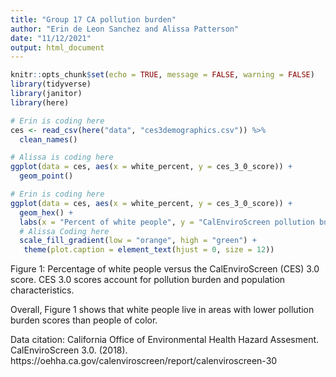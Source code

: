 ```yaml
---
title: "Group 17 CA pollution burden"
author: "Erin de Leon Sanchez and Alissa Patterson"
date: "11/12/2021"
output: html_document
---
```


```r
knitr::opts_chunk$set(echo = TRUE, message = FALSE, warning = FALSE)
library(tidyverse)
library(janitor)
library(here)
```

```r
# Erin is coding here
ces <- read_csv(here("data", "ces3demographics.csv")) %>% 
  clean_names()
```

```r
# Alissa is coding here
ggplot(data = ces, aes(x = white_percent, y = ces_3_0_score)) + 
  geom_point()

```


```r
# Erin is coding here
ggplot(data = ces, aes(x = white_percent, y = ces_3_0_score)) + 
  geom_hex() +
  labs(x = "Percent of white people", y = "CalEnviroScreen pollution burden score", caption = "Data from the California Environmental Justice Alliance" ) +
  # Alissa Coding here
  scale_fill_gradient(low = "orange", high = "green") +
   theme(plot.caption = element_text(hjust = 0, size = 12))
```

Figure 1: Percentage of white people versus the CalEnviroScreen (CES) 3.0 score. CES 3.0 scores account for pollution burden and population characteristics. 

Overall, Figure 1 shows that white people live in areas with lower pollution burden scores than people of color.

Data citation: California Office of Environmental Health Hazard Assesment. CalEnviroScreen 3.0. (2018). https://oehha.ca.gov/calenviroscreen/report/calenviroscreen-30 
